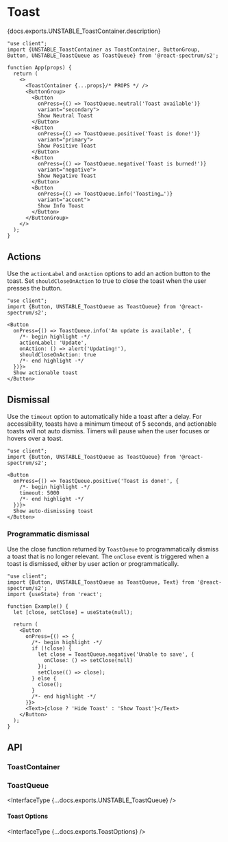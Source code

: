 


# Toast <VersionBadge version="alpha" />

<PageDescription>{docs.exports.UNSTABLE_ToastContainer.description}</PageDescription>

```tsx render docs={docs.exports.UNSTABLE_ToastContainer} links={docs.links} props={['placement']} initialProps={{placement: 'bottom'}} type="s2" wide
"use client";
import {UNSTABLE_ToastContainer as ToastContainer, ButtonGroup, Button, UNSTABLE_ToastQueue as ToastQueue} from '@react-spectrum/s2';

function App(props) {
  return (
    <>
      <ToastContainer {...props}/* PROPS */ />
      <ButtonGroup>
        <Button
          onPress={() => ToastQueue.neutral('Toast available')}
          variant="secondary">
          Show Neutral Toast
        </Button>
        <Button
          onPress={() => ToastQueue.positive('Toast is done!')}
          variant="primary">
          Show Positive Toast
        </Button>
        <Button
          onPress={() => ToastQueue.negative('Toast is burned!')}
          variant="negative">
          Show Negative Toast
        </Button>
        <Button
          onPress={() => ToastQueue.info('Toasting…')}
          variant="accent">
          Show Info Toast
        </Button>
      </ButtonGroup>
    </>
  );
}
```

## Actions

Use the `actionLabel` and `onAction` options to add an action button to the toast. Set `shouldCloseOnAction` to true to close the toast when the user presses the button.

```tsx render
"use client";
import {Button, UNSTABLE_ToastQueue as ToastQueue} from '@react-spectrum/s2';

<Button
  onPress={() => ToastQueue.info('An update is available', {
    /*- begin highlight -*/
    actionLabel: 'Update',
    onAction: () => alert('Updating!'),
    shouldCloseOnAction: true
    /*- end highlight -*/
  })}>
  Show actionable toast
</Button>
```

## Dismissal

Use the `timeout` option to automatically hide a toast after a delay. For accessibility, toasts have a minimum timeout of 5 seconds, and actionable toasts will not auto dismiss. Timers will pause when the user focuses or hovers over a toast.

```tsx render
"use client";
import {Button, UNSTABLE_ToastQueue as ToastQueue} from '@react-spectrum/s2';

<Button
  onPress={() => ToastQueue.positive('Toast is done!', {
    /*- begin highlight -*/
    timeout: 5000
    /*- end highlight -*/
  })}>
  Show auto-dismissing toast
</Button>
```

### Programmatic dismissal

Use the close function returned by `ToastQueue` to programmatically dismiss a toast that is no longer relevant. The `onClose` event is triggered when a toast is dismissed, either by user action or programmatically.

```tsx render
"use client";
import {Button, UNSTABLE_ToastQueue as ToastQueue, Text} from '@react-spectrum/s2';
import {useState} from 'react';

function Example() {
  let [close, setClose] = useState(null);

  return (
    <Button
      onPress={() => {
        /*- begin highlight -*/
        if (!close) {
          let close = ToastQueue.negative('Unable to save', {
            onClose: () => setClose(null)
          });
          setClose(() => close);
        } else {
          close();
        }
        /*- end highlight -*/
      }}>
      <Text>{close ? 'Hide Toast' : 'Show Toast'}</Text>
    </Button>
  );
}
```

## API

### ToastContainer

<PropTable component={docs.exports.UNSTABLE_ToastContainer} links={docs.links} />

### ToastQueue

<InterfaceType {...docs.exports.UNSTABLE_ToastQueue} />

#### Toast Options

<InterfaceType {...docs.exports.ToastOptions} />
